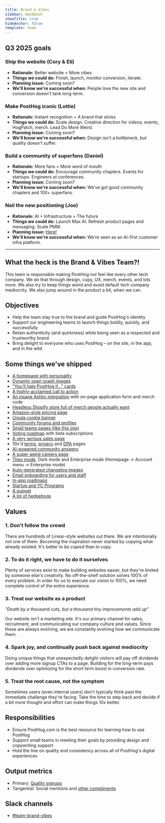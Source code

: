 ```yaml
---
title: Brand & Vibes
sidebar: Handbook
showTitle: true
hideAnchor: false
template: team
---
```


## Q3 2025 goals

### Ship the website (Cory & Eli)
- **Rationale:** Better website = More vibes 
- **Things we could do:** Finish, launch, monitor conversion, iterate.
- **Planning issue:** Coming soon?
- **We'll know we're successful when:** People love the new site and conversion doesn't tank long-term.

### Make PostHog iconic (Lottie) 
- **Rationale:** Instant recognition = A brand that sticks 
- **Things we could do:** Scale design. Creative direction for videos, events, HogPatch, merch. Lead Do More Weird. 
- **Planning issue:** Coming soon?
- **We'll know we're successful when:** Design isn't a bottleneck, but quality doesn't suffer.

### Build a community of superfans (Daniel)
- **Rationale:** More fans = More word of mouth
- **Things we could do:** Encourage community chapters. Events for startups. Engineers at conferences. 
- **Planning issue:** Coming soon?
- **We'll know we're successful when:** We’ve got good community chapters and 100+ superfans.

### Nail the new positioning (Joe)
- **Rationale:** AI + Infrastructure = The future
- **Things we could do:** Launch Max AI. Refresh product pages and messaging. Scale PMM. 
- **Planning issue:** [Here!](https://github.com/PostHog/meta/issues/328)
- **We'll know we're successful when:** We're seen as an AI-first customer infra platform. 

---

## What the heck is the Brand & Vibes Team?!

This team is responsible making PostHog _not_ feel like every other tech company. We do that through design, copy, UX, merch, events, and lots more. We also try to keep things weird and avoid default tech company mediocrity. We also jump around in the product a bit, when we can. 

## Objectives

- Help the team stay true to the brand and guide PostHog's identity
- Support our engineering teams to launch things boldly, quickly, and successfully
- Retain authenticity (and quirkiness) while being seen as a respected and trustworthy brand
- Bring delight to everyone who uses PostHog – on the site, in the app, and in the wild

## Some things we've shipped

- [A homepage with personality](https://x.com/philipp_parzer/status/1829138632688710018)
- [Dynamic open graph images](/blog/dynamic-open-graph-images)
- ["You'll hate PostHog if..." cards](https://x.com/seema_vora_/status/1830467087682400590)
- [A highly-acclaimed call to action](https://x.com/yfxmarketer/status/1732198591307931718)
- [An insane Ashby integration](https://www.ashbyhq.com/customers/posthog-customer-story) with on-page application form and merch code
- [Headless Shopify store full of merch people actually want](/merch)
- [Amazon-style pricing page](/pricing)
- [Ursula cookie banner](https://x.com/pdaether/status/1830606618217554184)
- [Community forums and profiles](/community/profiles/30200)
- [Small teams pages (like this one)](/teams)
- [Voting roadmap](/roadmap) with beta subscriptions
- [A very serious sales page](/sales)
- 10x'd [terms](/terms), [privacy](/privacy) and [DPA](/dpa) pages
- [AI-powered community answers](/blog/ai-community-answers)
- [A super weird careers page](/careers)
- [Theo mode](https://twitter.com/theo/status/1837227727189069999), Dark mode and Enterprise mode (Homepage → Account menu → Enterprise mode)
- [Auto-generated changelog images](/blog/changelog-image-generator)
- [Email onboarding for users and staff](/blog/how-we-built-email-onboarding)
- [In-app roadmaps](https://app.posthog.com/settings/user-feature-previews)
- [Startup and YC Programs](/startups)
- [A puppet](https://www.instagram.com/p/DEVGuToIPYR/?hl=en)
- [A lot of hedgehogs](https://www.figma.com/design/I0VKEEjbkKUDSVzFus2Lpu/Hoggies?node-id=0-1&t=pdiDVYrafdPdYAyH-1)

## Values

### 1. Don't follow the crowd

There are hundreds of Linear-style websites out there. We are intentionally not one of them. _Becoming_ the inspiration never started by copying what already existed. It's better to _be copied_ than _to copy_.

### 2. To do it right, we have to do it ourselves

Plenty of services exist to make building websites easier, but they're limited by someone else's creativity. No off-the-shelf solution solves 100% of every problem. In order for us to execute our vision to 100%, we need complete control of the entire experience.
  
### 3. Treat our website as a product

_"Death by a thousand cuts, but a thousand tiny improvements add up"_

Our website isn't a marketing site. It's our primary channel for sales, recruitment, and communicating our company culture and values. Since these are always evolving, we are constantly evolving how we communicate them.

### 4. Spark joy, and continually push back against mediocrity

Doing unique things that unexpectedly delight visitors will pay off dividends over adding more signup CTAs to a page. Building for the long-term pays dividends over optimizing for the short term boost in conversion rate.

### 5. Treat the root cause, not the symptom

Sometimes users (even internal users) don't typically think past the immediate challenge they're facing. Take the time to step back and decide if a bit more thought and effort can make things 10x better.

## Responsibilities

- Ensure PostHog.com is the best resource for learning how to use PostHog
- Support small teams in meeting their goals by providing design and copywriting support
- Hold the line on quality and consistency across all of PostHog's digital experiences

## Output metrics

- Primary: [Quality signups](https://app.posthog.com/insights/ujGv0WqI?events=%5B%5D&actions=%5B%7B%22id%22%3A%2212308%22%2C%22math%22%3A%22dau%22%2C%22name%22%3A%22High%20quality%20sign%20ups%22%2C%22type%22%3A%22actions%22%2C%22order%22%3A0%7D%5D&display=ActionsLineGraph&insight=TRENDS&interval=week&date_from=-90d&new_entity=%5B%5D&properties=%5B%7B%22key%22%3A%22is_organization_first_user%22%2C%22type%22%3A%22event%22%2C%22value%22%3A%5B%22true%22%5D%2C%22operator%22%3A%22exact%22%7D%2C%7B%22key%22%3A%22hubspot_score%22%2C%22type%22%3A%22person%22%2C%22value%22%3A%2270%22%2C%22operator%22%3A%22gt%22%7D%5D&breakdown_type&filter_test_accounts=true#fromDashboard=20464)
- Tangential: Social mentions and [other compliments](/blog/ceo-diary-4)

## Slack channels

- [#team-brand-vibes](https://posthog.slack.com/archives/C01V9AT7DK4)
